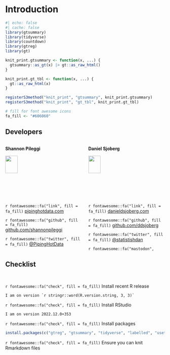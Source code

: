 # Introduction

```r
#| echo: false
#| cache: false
library(gtsummary)
library(tidyverse)
library(countdown)
library(gtreg)
library(gt)

knit_print.gtsummary <- function(x, ...) {
  gtsummary::as_gt(x) |> gt::as_raw_html()
}

knit_print.gt_tbl <- function(x, ...) {
  gt::as_raw_html(x)
}

registerS3method("knit_print", "gtsummary", knit_print.gtsummary)
registerS3method("knit_print", "gt_tbl", knit_print.gt_tbl)

# fill for font awesome icons
fa_fill <- "#606060"
```


## Developers

::: columns
::: {.column width="50%"}
**Shannon Pileggi**

![](images/Shannon_circle.png){width="40%"}

`r fontawesome::fa("link", fill = fa_fill)` [pipinghotdata.com](https://www.pipinghotdata.com/)

`r fontawesome::fa("github", fill = fa_fill)` [github.com/shannonpileggi](https://github.com/shannonpileggi/)

`r fontawesome::fa("twitter", fill = fa_fill)` [\@PipingHotData](https://twitter.com/PipingHotData)

`r fontawesome::fa("mastodon", fill = fa_fill)` [@PipingHotData@fosstodon.org](https://fosstodon.org/@PipingHotData)

`r fontawesome::fa("linkedin", fill = fa_fill)` [linkedin.com/in/shannon-m-pileggi/](https://www.linkedin.com/in/shannon-m-pileggi/)
:::

::: {.column width="50%"}
**Daniel Sjoberg**

![](images/dan-modified.png){width="40%"}

`r fontawesome::fa("link", fill = fa_fill)` [danieldsjoberg.com](https://www.danieldsjoberg.com/)

`r fontawesome::fa("github", fill = fa_fill)` [github.com/ddsjoberg](https://github.com/ddsjoberg/)

`r fontawesome::fa("twitter", fill = fa_fill)` [\@statistishdan](https://twitter.com/statistishdan)

`r fontawesome::fa("mastodon", fill = fa_fill)` [@ddsjoberg@mastodon.social](https://mastodon.social/@ddsjoberg)

`r fontawesome::fa("linkedin", fill = fa_fill)` [linkedin.com/in/ddsjoberg/](https://www.linkedin.com/in/ddsjoberg/)
:::
:::


## Checklist

<br>

`r fontawesome::fa("check", fill = fa_fill)` Install recent R release

    I am on version `r stringr::word(R.version.string, 3, 3)`

`r fontawesome::fa("check", fill = fa_fill)` Install RStudio

    I am on version 2022.12.0+353 

`r fontawesome::fa("check", fill = fa_fill)` Install packages

``` r
install.packages(c("gtreg", "gtsummary", "tidyverse", "labelled", "usethis"))
```

`r fontawesome::fa("check", fill = fa_fill)` Ensure you can knit Rmarkdown files

